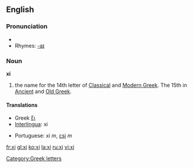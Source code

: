 {{letter_disp2|nu|[[image:Greek_uc_xi.png|50px]][[image:Greek_lc_xi.png|30px]] |omicron|ξι|Ξ|ξ}}
==English==
===Pronunciation===
*{{audio|en-us-xi.ogg|Audio (US)}}
*Rhymes: [[Rhymes:English:-aɪ|-aɪ]]

===Noun===
'''xi'''
# the name for the 14th letter of [[Classical Greek|Classical]] and [[Modern Greek]].  The 15th in [[Ancient Greek|Ancient]] and [[Old Greek]].

==== Translations ====
{{top}}
*Greek [[ξι]] {{n}}
*[[Interlingua]]: xi
{{mid}}
*Portuguese: xi ''m'', [[csi]] ''m''
{{bottom}}

[[Category:Greek letters]]

[[fr:xi]]
[[gl:xi]]
[[ko:xi]]
[[la:xi]]
[[ru:xi]]
[[vi:xi]]